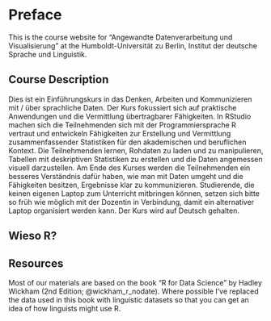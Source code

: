# Preface {.unnumbered}

This is the course website for "Angewandte Datenverarbeitung und Visualisierung" at the Humboldt-Universität zu Berlin, Institut der deutsche Sprache und Linguistik.

## Course Description

Dies ist ein Einführungskurs in das Denken, Arbeiten und Kommunizieren mit / über sprachliche Daten. Der Kurs fokussiert sich auf praktische Anwendungen und die Vermittlung übertragbarer Fähigkeiten. In RStudio machen sich die Teilnehmenden sich mit der Programmiersprache R vertraut und entwickeln Fähigkeiten zur Erstellung und Vermittlung zusammenfassender Statistiken für den akademischen und beruflichen Kontext. Die Teilnehmenden lernen, Rohdaten zu laden und zu manipulieren, Tabellen mit deskriptiven Statistiken zu erstellen und die Daten angemessen visuell darzustellen. Am Ende des Kurses werden die Teilnehmenden ein besseres Verständnis dafür haben, wie man mit Daten umgeht und die Fähigkeiten besitzen, Ergebnisse klar zu kommunizieren. Studierende, die keinen eigenen Laptop zum Unterricht mitbringen können, setzen sich bitte so früh wie möglich mit der Dozentin in Verbindung, damit ein alternativer Laptop organisiert werden kann. Der Kurs wird auf Deutsch gehalten.

## Wieso R?

## Resources

Most of our materials are based on the book "R for Data Science" by Hadley Wickham (2nd Edition; @wickham_r_nodate). Where possible I've replaced the data used in this book with linguistic datasets so that you can get an idea of how linguists might use R.


